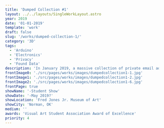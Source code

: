 ```yaml
---
title: 'Dumped Collection #1'
layout: ../../layouts/SingleWorkLayout.astro
year: 2019
date: '01-01-2019'
template: 'work'
draft: false
slug: '/works/dumped-collection-1/'
category: '3D'
tags:
  - 'Arduino'
  - 'Electronics'
  - 'Privacy'
  - 'Found Data'
description: 'In January 2019, a massive collection of private email addresses and passwords were dumped publically onto the internet under the label "Collection #1." Here, a small, U.S.-based portion of the over 700 million leaked email addresses are presented along with their password.'
frontImage0: './src/pages/works/images/dumpedcollection1-1.jpg'
frontImage1: './src/pages/works/images/dumpedcollection1-2.jpg'
frontImage2: './src/pages/works/images/dumpedcollection1-6.jpg'
frontPage: true
showName: '-Student Show'
showDate: '-May 2019?'
showLocation: 'Fred Jones Jr. Museum of Art'
showCity: 'Norman, OK'
medium: ''
awards: 'Visual Art Student Association Award of Excellence'
priority: 4
---
```




<WorkGallery>
  <WorkImage
    src={img1}
    alt='"Dumped Collection #1" installed in Fred Jones Jr. museum of art, as part of a curated student exhibition.'
  />
  <WorkImage src={img2} alt="Details showing hardware and LCD screens." />
  <WorkImage src={img3} alt="As installed in gallery." />
  <WorkImage src={img4} alt="Detail of email side." />
  <WorkImage src={img5} alt="Detail of password side." />
</WorkGallery>
